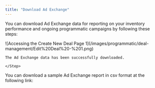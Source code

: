 ```yaml
---
title: "Download Ad Exchange"
---
```


You can download Ad Exchange data for reporting on your inventory performance and ongoing programmatic campaigns by following these steps:

<Steps>
    <Step title="Click 'Download' Button">
    ![Accessing the Create New Deal Page 1](/images/programmatic/deal-management/Edit%20Deal%20-%201.png)

    The Ad Exchange data has been successfully downloaded.

    </Step>
</Steps>

You can download a sample Ad Exchange report in csv format at the following link:

<Card title="Ad Exchange Data" icon="file-chart-column" horizontal href="https://drive.google.com/file/d/1XspYVfCe8fZeci7andhZGL_JHd9NEKl_/view?usp=sharing">
  
</Card>